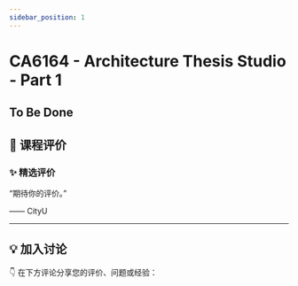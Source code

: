 ```yaml
---
sidebar_position: 1
---
```



# CA6164 - Architecture Thesis Studio - Part 1

## To Be Done

## **💬 课程评价**

### ✨ **精选评价**
<div className={commentStyles.commentBox}>
    <p className={commentStyles.commentText}>
        “期待你的评价。”
    </p>
    <p className={commentStyles.commentAuthor}>—— CityU</p>
</div>

---

## **💡 加入讨论**

👇 在下方评论分享您的评价、问题或经验：
<Utterances />
